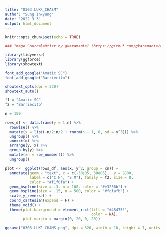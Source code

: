 ```yaml
---
title: "0303 LUKK_CHASM"
author: "Sung Inkyung"
date: '2022 3 3'
output: html_document
---
```


```r
knitr::opts_chunk$set(echo = TRUE)
```

```r
### Image Source[aRtist by gkaramanis] (https://github.com/gkaramanis/aRtist/blob/main/genuary/2021/2021-19/2021-19.R)

library(tidyverse)
library(ggforce)
library(showtext)

font_add_google("Amatic SC")
font_add_google("Barriecito")

showtext_opts(dpi = 320)
showtext_auto()

f1 = "Amatic SC"
f2 = "Barriecito"

n = 150

rows_df <- data.frame(y = 1:n) %>% 
  rowwise() %>% 
  mutate(x = list(-n/2:n/2 + rnorm(n - 1, 0, sd = y^3))) %>% 
  ungroup() %>% 
  unnest(x) %>% 
  arrange(y, x) %>% 
  group_by(y) %>% 
  mutate(xn = row_number()) %>% 
  ungroup()

plot <-  ggplot(rows_df, aes(x, y^2, group = xn)) +
  annotate(geom = "text", x = c(-38e05, 38e05),  y = 9800,
           label = c("C H", "S M"), family = f2, size = 8,
           color = "#f1f0fa") +
  geom_bspline(size = .3, n = 100, color = "#e3256b") +
  geom_bspline(size = .15, n = 500, color = "#fcfafb") +
  scale_y_reverse() +
  coord_cartesian(expand = F) +
  theme_void() +
  theme(plot.background = element_rect(fill = "#484753", 
                                       color = NA),
        plot.margin = margin(0, 20, 0, 20))

ggsave("0303_LUKE_CHAMS.png", dpi = 320, width = 10, height = 7, units = "cm")

```

